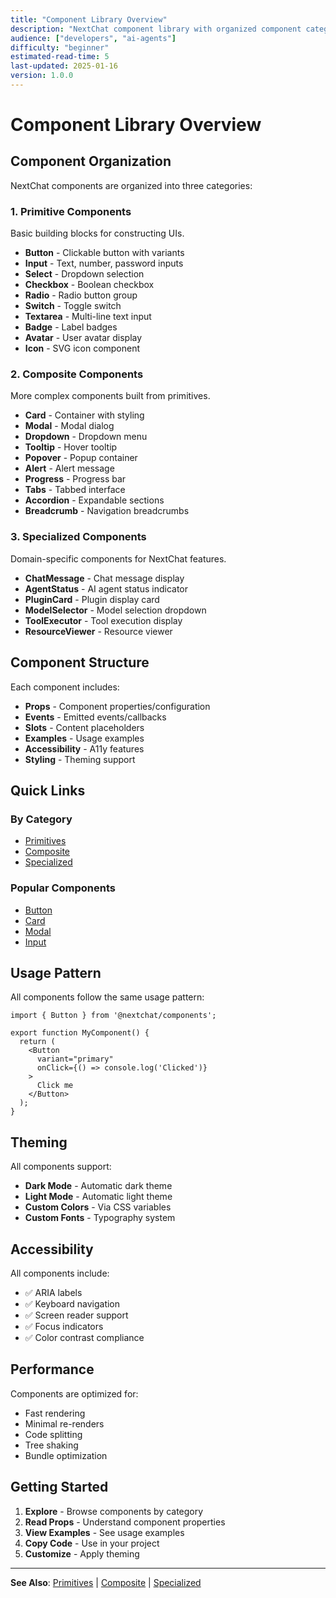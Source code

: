 ```yaml
---
title: "Component Library Overview"
description: "NextChat component library with organized component categories and usage"
audience: ["developers", "ai-agents"]
difficulty: "beginner"
estimated-read-time: 5
last-updated: 2025-01-16
version: 1.0.0
---
```


# Component Library Overview

## Component Organization

NextChat components are organized into three categories:

### 1. Primitive Components
Basic building blocks for constructing UIs.

- **Button** - Clickable button with variants
- **Input** - Text, number, password inputs
- **Select** - Dropdown selection
- **Checkbox** - Boolean checkbox
- **Radio** - Radio button group
- **Switch** - Toggle switch
- **Textarea** - Multi-line text input
- **Badge** - Label badges
- **Avatar** - User avatar display
- **Icon** - SVG icon component

### 2. Composite Components
More complex components built from primitives.

- **Card** - Container with styling
- **Modal** - Modal dialog
- **Dropdown** - Dropdown menu
- **Tooltip** - Hover tooltip
- **Popover** - Popup container
- **Alert** - Alert message
- **Progress** - Progress bar
- **Tabs** - Tabbed interface
- **Accordion** - Expandable sections
- **Breadcrumb** - Navigation breadcrumbs

### 3. Specialized Components
Domain-specific components for NextChat features.

- **ChatMessage** - Chat message display
- **AgentStatus** - AI agent status indicator
- **PluginCard** - Plugin display card
- **ModelSelector** - Model selection dropdown
- **ToolExecutor** - Tool execution display
- **ResourceViewer** - Resource viewer

## Component Structure

Each component includes:
- **Props** - Component properties/configuration
- **Events** - Emitted events/callbacks
- **Slots** - Content placeholders
- **Examples** - Usage examples
- **Accessibility** - A11y features
- **Styling** - Theming support

## Quick Links

### By Category
- [Primitives](./primitives/)
- [Composite](./composite/)
- [Specialized](./specialized/)

### Popular Components
- [Button](./primitives/Button)
- [Card](./composite/Card)
- [Modal](./composite/Modal)
- [Input](./primitives/Input)

## Usage Pattern

All components follow the same usage pattern:

```tsx
import { Button } from '@nextchat/components';

export function MyComponent() {
  return (
    <Button 
      variant="primary" 
      onClick={() => console.log('Clicked')}
    >
      Click me
    </Button>
  );
}
```

## Theming

All components support:
- **Dark Mode** - Automatic dark theme
- **Light Mode** - Automatic light theme
- **Custom Colors** - Via CSS variables
- **Custom Fonts** - Typography system

## Accessibility

All components include:
- ✅ ARIA labels
- ✅ Keyboard navigation
- ✅ Screen reader support
- ✅ Focus indicators
- ✅ Color contrast compliance

## Performance

Components are optimized for:
- Fast rendering
- Minimal re-renders
- Code splitting
- Tree shaking
- Bundle optimization

## Getting Started

1. **Explore** - Browse components by category
2. **Read Props** - Understand component properties
3. **View Examples** - See usage examples
4. **Copy Code** - Use in your project
5. **Customize** - Apply theming

---

**See Also**: [Primitives](./primitives/) | [Composite](./composite/) | [Specialized](./specialized/)
